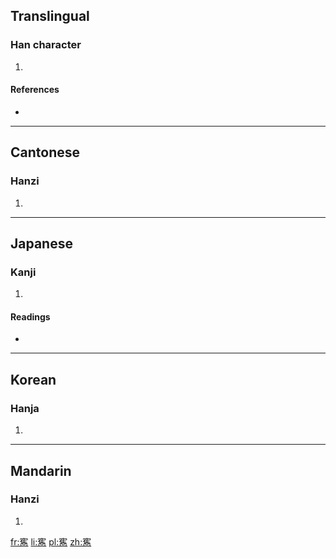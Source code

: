 ==Translingual==

===Han character===
{{Han char|rn=40|rad=宀|as=13|sn=16|four=3022<sub>7</sub>|canj=十人土尸 (JOGS)}}

# {{defn|Han|sort=宀13}}

====References====
* {{Han ref|kx=0292.160|dkj=07343|dj=0579.040|hdz=20954.010|uh=5BEF|ud=23535|bh=E95D|bd=59741}}

----

==Cantonese==

===Hanzi===
{{yue-hanzi|jyut=|y=jeun3}}

# {{defn|lang=yue|sort=宀13}}

----

==Japanese==

===Kanji===
{{ja-kanji|grade=|rs=宀13}}

# {{defn|lang=ja|sort=宀13}}

====Readings====
* {{ja-readings|on=[[しゅん]] (shun)|kun=[[あつめる]] (atsumeru), [[あつまる]] (atsumaru), [[すぐれる]] (sugureru)}}

----

==Korean==

===Hanja===
{{ko-hanja|hangeul=준|rv=jun|mr=chun}}

# {{defn|lang=ko|sort=宀13}}

----

==Mandarin==

===Hanzi===
{{cmn-hanzi|pin=[[jùn]] ([[jun4]])|wg=chün<sup>4</sup>}}

# {{defn|lang=cmn|sort=宀13}}

[[fr:寯]]
[[li:寯]]
[[pl:寯]]
[[zh:寯]]